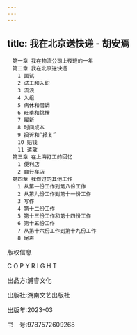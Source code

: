 ```yaml
---
---
---
```

title: 我在北京送快递 - 胡安焉
---


```
　第一章 我在物流公司上夜班的一年
　第二章 我在北京送快递
　　1 面试
　　2 试工和入职
　　3 流浪
　　4 入组
　　5 病休和借调
　　6 旺季和跳槽
　　7 履新
　　8 时间成本
　　9 投诉和“报复”
　　10 赔钱
　　11 遣散
　第三章 在上海打工的回忆
　　1 便利店
　　2 自行车店
　第四章 我做过的其他工作
　　1 从第一份工作到第八份工作
　　2 从第九份工作到第十一份工作
　　3 写作
　　4 第十二份工作
　　5 第十三份工作和第十四份工作
　　6 第十五份工作
　　7 从第十六份工作到第十九份工作
　　8 尾声
```


版权信息


C O P Y R I G H T

出品方:浦睿文化

出版社:湖南文艺出版社

出版年:2023-03

书 号:9787572609268